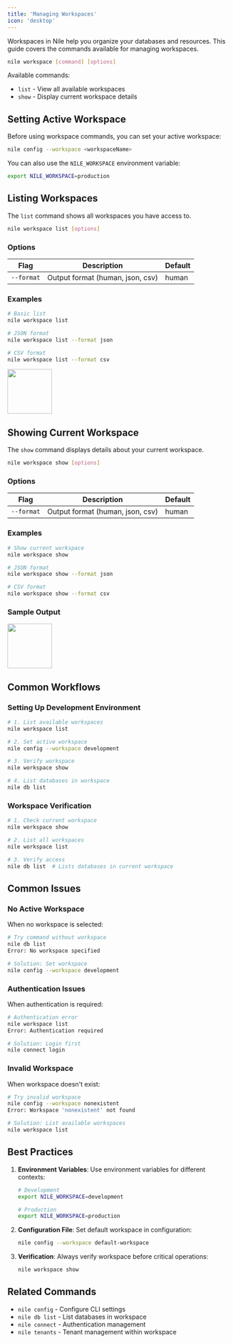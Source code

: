 ```yaml
---
title: 'Managing Workspaces'
icon: 'desktop'
---
```


Workspaces in Nile help you organize your databases and resources. This guide covers the commands available for managing workspaces.

```bash
nile workspace [command] [options]
```

Available commands:
- `list` - View all available workspaces
- `show` - Display current workspace details

## Setting Active Workspace

Before using workspace commands, you can set your active workspace:

```bash
nile config --workspace <workspaceName>
```

You can also use the `NILE_WORKSPACE` environment variable:

```bash Environment Variable
export NILE_WORKSPACE=production
```

## Listing Workspaces

The `list` command shows all workspaces you have access to.

```bash
nile workspace list [options]
```

### Options

| Flag | Description | Default |
|------|-------------|---------|
| `--format` | Output format (human, json, csv) | human |

### Examples

```bash List Examples
# Basic list
nile workspace list

# JSON format
nile workspace list --format json

# CSV format
nile workspace list --format csv
```
<img height="100" src="/images/nileworkspacelist.png" />

## Showing Current Workspace

The `show` command displays details about your current workspace.

```bash
nile workspace show [options]
```

### Options

| Flag | Description | Default |
|------|-------------|---------|
| `--format` | Output format (human, json, csv) | human |

### Examples

```bash Show Examples
# Show current workspace
nile workspace show

# JSON format
nile workspace show --format json

# CSV format
nile workspace show --format csv
```

### Sample Output

<img height="100" src="/images/nileworkspaceshow.png" />


## Common Workflows

### Setting Up Development Environment

```bash Development Setup
# 1. List available workspaces
nile workspace list

# 2. Set active workspace
nile config --workspace development

# 3. Verify workspace
nile workspace show

# 4. List databases in workspace
nile db list
```

### Workspace Verification

```bash Verification Workflow
# 1. Check current workspace
nile workspace show

# 2. List all workspaces
nile workspace list

# 3. Verify access
nile db list  # Lists databases in current workspace
```

## Common Issues

### No Active Workspace

When no workspace is selected:

```bash No Workspace
# Try command without workspace
nile db list
Error: No workspace specified

# Solution: Set workspace
nile config --workspace development
```

### Authentication Issues

When authentication is required:

```bash Auth Issues
# Authentication error
nile workspace list
Error: Authentication required

# Solution: Login first
nile connect login
```

### Invalid Workspace

When workspace doesn't exist:

```bash Invalid Workspace
# Try invalid workspace
nile config --workspace nonexistent
Error: Workspace 'nonexistent' not found

# Solution: List available workspaces
nile workspace list
```

## Best Practices

1. **Environment Variables**: Use environment variables for different contexts:
   ```bash
   # Development
   export NILE_WORKSPACE=development
   
   # Production
   export NILE_WORKSPACE=production
   ```

2. **Configuration File**: Set default workspace in configuration:
   ```bash
   nile config --workspace default-workspace
   ```

3. **Verification**: Always verify workspace before critical operations:
   ```bash
   nile workspace show
   ```

## Related Commands

- `nile config` - Configure CLI settings
- `nile db list` - List databases in workspace
- `nile connect` - Authentication management
- `nile tenants` - Tenant management within workspace 